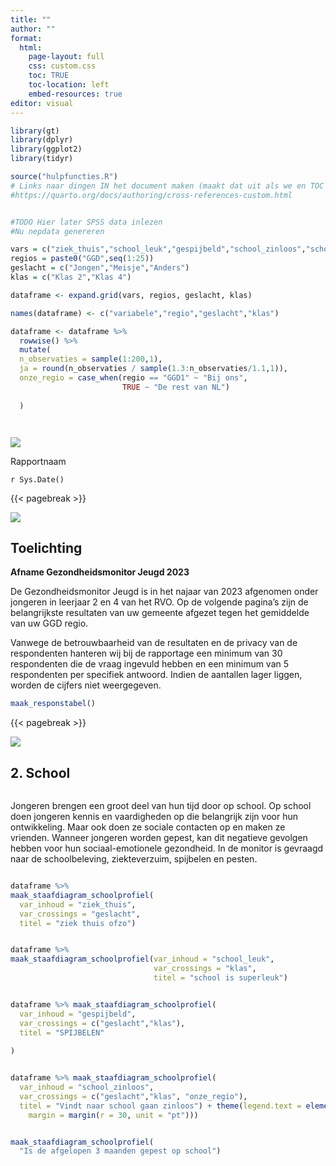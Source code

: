 ```yaml
---
title: ""
author: ""
format:
  html:
    page-layout: full
    css: custom.css
    toc: TRUE
    toc-location: left
    embed-resources: true
editor: visual
---
```


```r
library(gt)
library(dplyr)
library(ggplot2)
library(tidyr)

source("hulpfuncties.R")
# Links naar dingen IN het document maken (maakt dat uit als we en TOC hebben? Misschien voor PDF?) 
#https://quarto.org/docs/authoring/cross-references-custom.html


#TODO Hier later SPSS data inlezen
#Nu nepdata genereren 

vars = c("ziek_thuis","school_leuk","gespijbeld","school_zinloos","school_gepest")
regios = paste0("GGD",seq(1:25))
geslacht = c("Jongen","Meisje","Anders")
klas = c("Klas 2","Klas 4")

dataframe <- expand.grid(vars, regios, geslacht, klas)

names(dataframe) <- c("variabele","regio","geslacht","klas")

dataframe <- dataframe %>% 
  rowwise() %>% 
  mutate(
  n_observaties = sample(1:200,1),
  ja = round(n_observaties / sample(1.3:n_observaties/1.1,1)),
  onze_regio = case_when(regio == "GGD1" ~ "Bij ons",
                         TRUE ~ "De rest van NL")
  
  )




```

::: voorblad_achtergrond
![](voorblad_alles.png)

::: voorblad_gemeentenaam
Rapportnaam
:::

::: voorblad_datum
`r Sys.Date()`
:::
:::

{{< pagebreak >}}

::: pagina_header_img
![](header_pagina.png)

::: pagina_header_titel
# Toelichting
:::
:::

**Afname Gezondheidsmonitor Jeugd 2023**

De Gezondheidsmonitor Jeugd is in het najaar van 2023 afgenomen onder jongeren in leerjaar 2 en 4 van het RVO. Op de volgende pagina’s zijn de belangrijkste resultaten van uw gemeente afgezet tegen het gemiddelde van uw GGD regio.

Vanwege de betrouwbaarheid van de resultaten en de privacy van de respondenten hanteren wij bij de rapportage een minimum van 30 respondenten die de vraag ingevuld hebben en een minimum van 5 respondenten per specifiek antwoord. Indien de aantallen lager liggen, worden de cijfers niet weergegeven.

```r

maak_responstabel()

```

{{< pagebreak >}}

::: pagina_header_img
![](header_pagina.png)

::: pagina_header_titel
# 2. School
:::
:::

::: {layout="[[30,30,30],[30,30,30]]"}
::: column
Jongeren brengen een groot deel van hun tijd door op school. Op school doen jongeren kennis en vaardigheden op die belangrijk zijn voor hun ontwikkeling. Maar ook doen ze sociale contacten op en maken ze vrienden. Wanneer jongeren worden gepest, kan dit negatieve gevolgen hebben voor hun sociaal-emotionele gezondheid. In de monitor is gevraagd naar de schoolbeleving, ziekteverzuim, spijbelen en pesten.
:::

::: column
```r
dataframe %>% 
maak_staafdiagram_schoolprofiel(
  var_inhoud = "ziek_thuis",
  var_crossings = "geslacht",
  titel = "ziek thuis ofzo")
```
:::

::: column
```r
dataframe %>% 
maak_staafdiagram_schoolprofiel(var_inhoud = "school_leuk",
                                var_crossings = "klas",
                                titel = "school is superleuk")
```
:::

::: column
```r
dataframe %>% maak_staafdiagram_schoolprofiel(
  var_inhoud = "gespijbeld",
  var_crossings = c("geslacht","klas"),
  titel = "SPIJBELEN"
  
)
```
:::

::: column
```r
dataframe %>% maak_staafdiagram_schoolprofiel(
  var_inhoud = "school_zinloos",
  var_crossings = c("geslacht","klas", "onze_regio"),
  titel = "Vindt naar school gaan zinloos") + theme(legend.text = element_text(
    margin = margin(r = 30, unit = "pt")))
```
:::

::: column
```r
maak_staafdiagram_schoolprofiel(
  "Is de afgelopen 3 maanden gepest op school")
```
:::
:::
